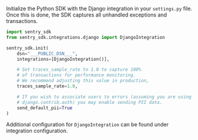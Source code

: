 Initialize the Python SDK with the Django integration in your `settings.py` file. Once this is done, the SDK captures all unhandled exceptions and transactions.

```python {filename:settings.py}
import sentry_sdk
from sentry_sdk.integrations.django import DjangoIntegration

sentry_sdk.init(
    dsn="___PUBLIC_DSN___",
    integrations=[DjangoIntegration()],

    # Set traces_sample_rate to 1.0 to capture 100%
    # of transactions for performance monitoring.
    # We recommend adjusting this value in production,
    traces_sample_rate=1.0,

    # If you wish to associate users to errors (assuming you are using
    # django.contrib.auth) you may enable sending PII data.
    send_default_pii=True
)
```

<Note>

Additional configuration for `DjangoIntegration` can be found under <PlatformLink to="/configuration/integrations/django/">integration configuration</PlatformLink>.

</Note>
